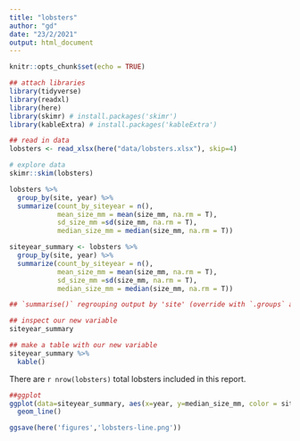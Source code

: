 ```yaml
---
title: "lobsters"
author: "gd"
date: "23/2/2021"
output: html_document
---
```


```r
knitr::opts_chunk$set(echo = TRUE)
```

```r
## attach libraries
library(tidyverse)
library(readxl)
library(here)
library(skimr) # install.packages('skimr')
library(kableExtra) # install.packages('kableExtra')
```

```r
## read in data
lobsters <- read_xlsx(here("data/lobsters.xlsx"), skip=4)
```

```r
# explore data
skimr::skim(lobsters) 
```

```r
lobsters %>%
  group_by(site, year) %>%
  summarize(count_by_siteyear = n(),
            mean_size_mm = mean(size_mm, na.rm = T),
            sd_size_mm =sd(size_mm, na.rm = T),
            median_size_mm = median(size_mm, na.rm = T))
```

```r
siteyear_summary <- lobsters %>%
  group_by(site, year) %>%
  summarize(count_by_siteyear = n(),
            mean_size_mm = mean(size_mm, na.rm = T),
            sd_size_mm =sd(size_mm, na.rm = T),
            median_size_mm = median(size_mm, na.rm = T))
```

```r
## `summarise()` regrouping output by 'site' (override with `.groups` argument)
```

```r
## inspect our new variable 
siteyear_summary 
```

```r
## make a table with our new variable
siteyear_summary %>%
  kable()
```



There are `r nrow(lobsters)` total lobsters included in this report.

```r
##ggplot
ggplot(data=siteyear_summary, aes(x=year, y=median_size_mm, color = site)) +
  geom_line()
```

```r
ggsave(here('figures','lobsters-line.png'))
```

